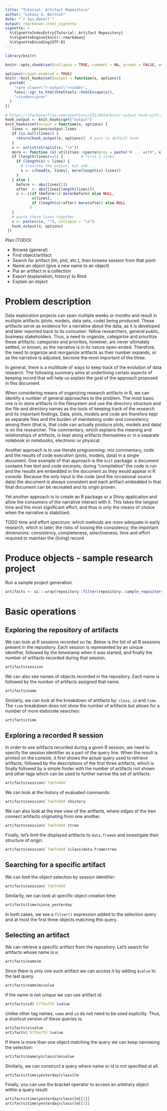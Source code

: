 ```yaml
---
title: "Tutorial: Artifact Repository"
author: "Lukasz A. Bartnik"
date: "`r Sys.Date()`"
output: rmarkdown::html_vignette
vignette: >
  %\VignetteIndexEntry{Tutorial: Artifact Repository}
  %\VignetteEngine{knitr::rmarkdown}
  %\VignetteEncoding{UTF-8}
---
```


```r
library(knitr)

knitr::opts_chunk$set(collapse = TRUE, comment = NA, prompt = FALSE, echo = TRUE)
```

```r
options(crayon.enabled = TRUE)
knitr::knit_hooks$set(output = function(x, options){
  paste0(
    "<pre class=\"r-output\"><code>",
    fansi::sgr_to_html(htmltools::htmlEscape(x)),
    "</code></pre>"
  )
})

# https://stackoverflow.com/questions/23114654/knitr-output-hook-with-an-output-lines-option-that-works-like-echo-26
hook_output <- knit_hooks$get("output")
knit_hooks$set(output = function(x, options) {
   lines <- options$output.lines
   if (is.null(lines)) {
     return(hook_output(x, options))  # pass to default hook
   }
   x <- unlist(strsplit(x, "\n"))
   more <- function (x) utilities::cpaste(grey = paste("# ... with", x, "more line(s)"))
   if (length(lines)==1) {        # first n lines
     if (length(x) > lines) {
       # truncate the output, but add ...
       x <- c(head(x, lines), more(length(x)-lines))
     }
   } else {
     before <- abs(lines[1])
     after  <- abs(lines[length(lines)])
     x <- c(if (before>1) more(before) else NULL, 
            x[lines], 
            if (length(x)>after) more(after) else NULL
           )
   }
   # paste these lines together
   x <- paste(c(x, ""), collapse = "\n")
   hook_output(x, options)
 })
```

Plan (TODO):

  * Browse (general)
  * Find object/artifact
  * Search for artifact (lm, plot, etc.), then browse session from that point
  * Name an object (give a new name to an object)
  * Put an artifact in a collection
  * Export (explanation, history) to Rmd
  * Explain an object



# Problem description

Data exploration projects can span multiple weeks or months and result
in multiple artifacts (plots, models, data sets, code) being produced.
These artifacts serve as evidence for a narrative about the data, as
it is developed and later reported back to its consumer: fellow
researchers, general public, business stakeholders. Thus, a need to
organize, categorize and prioritize these artifacts: categories and
priorities, however, are never ultimately settled, or known, as the
narrative is in its nature open-ended. Therefore, the need to organize
and reorganize artifacts as their number expands, or as the narrative is
adjusted, become the most important of the three.

In general, there is a multitude of ways to keep track of the evolution
of data research. The following summary aims at underlining certain
aspects of keeping record that will help us explain the goal of the
approach proposed in this document.


When considering means of organizing research artifacts in R, we can
identify a number of general approaches to the problem. The most basic
one is to store artifacts in the filesystem and use the directory
structure and the file and directory names as the tools of keeping track
of the research and its important findings. Data, plots, models and code
are therefore kept as separate files and the burden of maintaining order
and consistency among them (that is, that code can actually produce plots,
models and data) is on the researcher. The commentary, which explains the
meaning and relationships of artifacts, is kept along artifacts themselves
or in a separate notebook or notebooks, electronic or physical.

Another approach is to use literate programming: mix commentary, code and
the results of code execution (plots, models, data) in a single document.
One example of that approach is the `knit` package: a document contains
free text and code excerpts; during "compilation" the code is run and the
results are embedded in the document as they would appear in R console.
Because the only input is the code (and the occasional source data) the
document is always consistent and each artifact embedded in that final
document can be recreated and its origin proven.

Yet another approach is to create an R package or a Shiny application and
allow the consumers of the narrative interact with it. This takes the
longest time and the most significant effort, and thus is only the means
of choice when the narrative is stabilized.

TODO time and effort spectrum: which methods are more adequate in early
research, which in later; the risks of loosing the consistency; the
important dimensions: consistency, completeness, selectiveness; time
and effort required to maintain the (living) record



# Produce objects - sample research project

Run a sample project generation.


```r
artifacts <- ui:::wrap(repository::filter(repository::sample_repository(), isTRUE(artifact)))
```

# Basic operations

## Exploring the repository of artifacts

We can look at R sessions recorded so far. Below is the list of all R
sessions present in the repository. Each session is represented by an
unique identifier, followed by the timestamp when it was started, and
finally the number of artifacts recorded during that session.

```r
artifacts$session
```


We can also see names of objects recorded in the repository. Each name
is followed by the number of artifacts assigned that name.

```r
artifacts$name
```


Similarly, we can look at the breakdown of artifacts by: `class`, `id`
and `time`. The `time` breakdown does not show the number of artifacts
but allows for a number of more elaborate searches:

```r
artifacts$time
```

## Exploring a recorded R session

In order to see artifacts recorded during a given R session, we need to
specify the session identifier as a part of the query line. When the
result is printed on the console, it first shows the actual query used
to retrieve artifacts, followed by the descriptions of the first three
artifacts, which is finally followed by a simple footer with the number
of artifacts not shown and other tags which can be used to further narrow
the set of artifacts.

```r
artifacts$session$`7a6f44b0`
```


We can look at the history of evaluated commands:

```r
artifacts$session$`7a6f44b0`$history
```


We can also look at the tree view of the artifacts, where edges of the
tree connect artifacts originating from one another.

```r
artifacts$session$`7a6f44b0`$tree
```


Finally, let's limit the displayed artifacts to `data.frame`s and
investigate their structure of origin.

```r
artifacts$session$`7a6f44b0`$class$data.frame$tree
```



## Searching for a specific artifact

We can limit the object selection by session identifier:

```r
artifacts$session$`7a6f44b0`
```

Similarily, we can look at specific object creation time:

```r
artifacts$time$since_yesterday
```

In both cases, we see a `filter()` expression added to the selection
query and at most the first three objects matching this query.


## Selecting an artifact

We can retrieve a specific artifact from the repository. Let's search for
artifacts whose name is `m`:

```r
artifacts$name$m
```

Since there is only one such artifact we can access it by adding `$value`
to the last query.

```r
artifacts$name$m$value
```

If the name is not unique we can use artifact id.

```r
artifacts$id$`57fbe755`$value
```

Unlike other tag names, `name` and `id` do not need to be used explicitly.
Thus, a shortcut version of these queries is:

```r
artifacts$x$value
artifacts$`57fbe755`$value
```

If there is more than one object matching the query we can keep
narrowing the selection:

```r
artifacts$name$y$class$lm$value
```

Similarly, we can construct a query where name or id is not specified
at all.

```r
artifacts$time$yesterday$class$lm
```

Finally, you can use the bracket operator to access an arbitrary
object within a query result:

```r
artifacts$time$yesterday$class$lm[[1]]
artifacts$time$yesterday$class$lm[[2]]
```
